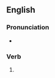 ==English==

===Pronunciation===
* {{a|US}} {{IPA|/oʊ.vɚ.θɹu/|lang=en}}

===Verb===
{{head|en|verb form}}

# {{en-simple past of|overthrow}}